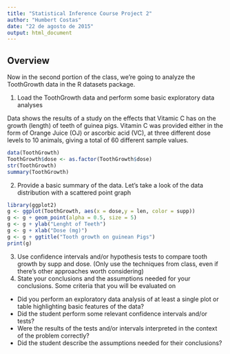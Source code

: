 ```yaml
---
title: "Statistical Inference Course Project 2"
author: "Humbert Costas"
date: "22 de agosto de 2015"
output: html_document
---
```


## Overview
Now in the second portion of the class, we're going to analyze the ToothGrowth data in the R datasets package.

1. Load the ToothGrowth data and perform some basic exploratory data analyses

Data shows the results of a study on the effects that Vitamic C has on the growth (length) of teeth of guinea pigs. Vitamin C was provided either in the form of Orange Juice (OJ) or ascorbic acid (VC), at three different dose levels to 10 animals, giving a total of 60 different sample values.
```r
data(ToothGrowth)
ToothGrowth$dose <- as.factor(ToothGrowth$dose)
str(ToothGrowth)
summary(ToothGrowth)
```
2. Provide a basic summary of the data.
Let's take a look of the data distribution with a scattered point graph 
```r
library(ggplot2)
g <- ggplot(ToothGrowth, aes(x = dose,y = len, color = supp))
g <- g + geom_point(alpha = 0.5, size = 5)
g <- g + ylab("Lenght of Teeth")
g <- g + xlab("Dose (mg)")
g <- g + ggtitle("Tooth growth on guinean Pigs")
print(g)
```

3. Use confidence intervals and/or hypothesis tests to compare tooth growth by supp and dose. (Only use the techniques from class, even if there's other approaches worth considering)
4. State your conclusions and the assumptions needed for your conclusions. 
Some criteria that you will be evaluated on
 - Did you  perform an exploratory data analysis of at least a single plot or table highlighting basic features of the data?
 - Did the student perform some relevant confidence intervals and/or tests?
 - Were the results of the tests and/or intervals interpreted in the context of the problem correctly? 
 - Did the student describe the assumptions needed for their conclusions?
